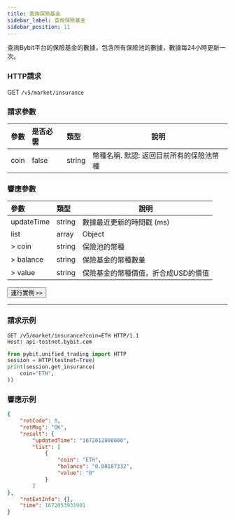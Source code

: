 ```yaml
---
title: 查詢保險基金
sidebar_label: 查詢保險基金
sidebar_position: 11
---
```


查詢Bybit平台的保險基金的數據，包含所有保險池的數據，數據每24小時更新一次。

### HTTP請求
GET `/v5/market/insurance`

### 請求參數
| 參數 | 是否必需 | 類型 | 說明|
|:----- |:-------|:-----|------ |
|coin |false |string |幣種名稱. 默認: 返回目前所有的保險池幣種 |

### 響應參數
| 參數 | 類型 | 說明|
|:----- |:-----|----- |
|updateTime |string |數據最近更新的時間戳 (ms) |
|list |array |Object |
|> coin |string |保險池的幣種 |
|> balance |string |保險基金的幣種數量 |
|> value |string |保險基金的幣種價值，折合成USD的價值 |

<a href="/api-explorer/v5/market/insurance"><Button>運行實例 >></Button></a>

---

### 請求示例

<Tabs groupId="programming-languages">
<TabItem value="http" label="HTTP">

```http
GET /v5/market/insurance?coin=ETH HTTP/1.1
Host: api-testnet.bybit.com
```

</TabItem>
<TabItem value="python" label="Python">

```python
from pybit.unified_trading import HTTP
session = HTTP(testnet=True)
print(session.get_insurance(
    coin="ETH",
))
```

</TabItem>
</Tabs>

### 響應示例

```json
{
    "retCode": 0,
    "retMsg": "OK",
    "result": {
        "updatedTime": "1672012800000",
        "list": [
            {
                "coin": "ETH",
                "balance": "0.00187332",
                "value": "0"
            }
        ]
},
    "retExtInfo": {},
    "time": 1672053931991
}
```
